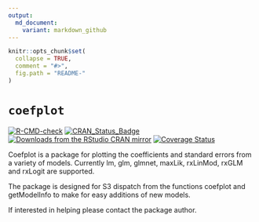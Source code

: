 ```yaml
---
output:
  md_document:
    variant: markdown_github
---
```


<!-- README.md is generated from README.Rmd. Please edit that file -->

```r
knitr::opts_chunk$set(
  collapse = TRUE,
  comment = "#>",
  fig.path = "README-"
)
```

# `coefplot`

<!-- badges: start -->
[![R-CMD-check](https://github.com/jaredlander/coefplot/workflows/R-CMD-check/badge.svg)](https://github.com/jaredlander/coefplot/actions)
[![CRAN_Status_Badge](https://www.r-pkg.org/badges/version/coefplot)](https://CRAN.R-project.org/package=coefplot)
[![Downloads from the RStudio CRAN mirror](https://cranlogs.r-pkg.org/badges/coefplot)](https://CRAN.R-project.org/package=coefplot)
[![Coverage Status](https://img.shields.io/codecov/c/github/jaredlander/coefplot/master.svg)](https://codecov.io/github/jaredlander/coefplot?branch=master)
<!-- badges: end -->

Coefplot is a package for plotting the coefficients and standard errors from a variety of models. Currently lm, glm, glmnet, maxLik, rxLinMod, rxGLM and rxLogit are supported.

The package is designed for S3 dispatch from the functions coefplot and getModelInfo to make for easy additions of new models.

If interested in helping please contact the package author.
